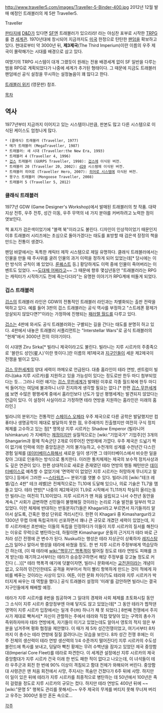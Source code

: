 http://www.traveller5.com/images/Traveller-5-Binder-400.jpg
2012년 12월 발매 예정인 트래블러의 제 5판 Traveller5.

Traveller

[[판타지]]에 [[D&D]]가 있다면 [[SF]]엔 트래블러가 있으리라! 라는 야심찬 포부로 시작한 [[TRPG]] 룰 겸 [[세계관]]. 1970년대에 창시되어 지금까지도 [[미국]] 한정으로 탄탄한 [[팬덤]]을 확보하고 있다. 현대로부터 약 3000년 뒤, '''제3제국'''(The Third Imperium)이란 이름의 우주 제국이 몰락해가는 시대를 배경으로 삼고 있다.

여명기의 TRPG 시스템이 대개 그랬듯이 원래는 전용 배경세계 없이 SF 일반을 다루는 범용 RPG로 계획되었다가 나중에 세계가 추가된 형태이다. 그 때문에 지금도 트래블러 팬덤에선 공식 설정을 무시하는 설정놀음이 꽤 많다고 한다.

[http://traveller.wikia.com/ 트래블러 위키] (영문판) 참조.

[[목차]]

== 역사 ==
1977년부터 지금까지 이어지고 있는 시스템이니만큼, 판본도 많고 다른 시스템으로 이식된 케이스도 엄청나게 많다.

 * (클래식) 트래블러 (Traveller, 1977)
 * 메가 트래블러 (MegaTraveller, 1987)
 * 트래블러: 새 시대 (Traveller:the New Era, 1993)
 * 트래블러 4 (Traveller 4, 1996)
 * [[겁스]] 트래블러 (GURPS Traveller, 1998): [[겁스]]에 이식된 버전.
 * 트래블러 20 (Traveller 20, 2002): [[d20]] 시스템에 이식된 버전.
 * 트래블러 히어로 (Traveller Hero, 2007): [[히어로 시스템]]에 이식된 버전.
 * 몽구스 트래블러 (Mongoose Traveller, 2008)
 * 트래블러 5 (Traveller 5, 2012)

=== 클래식 트래블러 ===
1977년 GDW (Game Designer's Workshop)에서 발매된 트래블러의 첫 작품. 대략 지상 전투, 우주 전투, 성간 이동, 우주 무역의 네 가지 분야를 커버하려고 노력한 점이 엿보인다.

책 표지가 검은색이었기에 "블랙 북"이라고도 불린다. 디자인이 인상적이었기 때문인지 이후 트래블러 시리즈에는 초심으로 돌아가겠다는 태도를 표방할 때 검은색 장정의 책을 만드는 전통이 생겼다.

팬덤 바깥에서는 독특한 캐릭터 제작 시스템으로 제일 유명하다. 클래식 트래블러에서는 인물을 만들 때 주사위를 굴려 인물의 과거 이력을 정하게 되어 있었는데[* 당시에는 이런 방식의 규칙이 꽤 있었다. [[룬퀘스트]] 등.] 황당하게도 이력 중에 인물이 죽어버리는 이벤트도 있었다. ~~[[도대체 어쩌라고]]~~ 그 때문에 향후 몇십년동안 "트래블러라는 RPG는 캐릭터가 시작하기도 전에 죽는다더라"는 유명한 이야기가 RPG계에 떠돌게 되었다.

=== 겁스 트래블러 ===
[[겁스]]의 트래블러 라인은 GDW의 전통적인 트래블러 라인과는 차별화되는 출판 전략을 택하고 있다. 예를 들어 3판의 겁스 트래블러는 공식 역사를 부정하고 "스트레폰 황제가 암살되지 않았다면?"이라는 가정하에 진행되는 [[패러랠 월드]]를 다루고 있다.

[[겁스]]는 4판에 와서도 공식 트래블러와는 구별되는 길을 간다는 태도를 분명히 하고 있다. 4판에서 내놓은 트래블러 서플리먼트는 "Interstellar Wars"로 공식 트래블러의 "현재"에서 3000년 전의 이야기이다.

이 시대엔 Ziru Sirka[* 빌라니 제국이라고도 불린다. 빌라니는 지루 시르카의 주종족으로 '블란드 성인(星人)'이란 뜻이다.]란 이름의 제1제국과 [[지구인]]들이 세운 제2제국이 전쟁을 벌이고 있다.

[[겁스 무한세계]]의 양대 세력이 까메오로 언급된다. 대충 홈라인이 테라 연방, 센트럼이 빌라니(aka 지루 시르카)를 지원하고 있을 가능성이 있다는 정도로만 한두 마디 첨부되었다는 듯... 그러나 이런 얘기는 [[겁스 무한세계]]가 발매된 이후로 각종 월드북에 한두 마디씩 들어가는 여담에 불과하니 너무 진지하게 생각할 필요는 없다.[* 한편 [[겁스 무한세계]]에 보면 수많은 평행세계 중에서 홈라인보다 년도가 앞선 평행세계는 발견되지 않았다는 언급이 있다. 이 설정이 사실이라고 가정하면 테라 연방을 지원하는 홈라인은 미래의 홈라인.]

빌라니의 분위기는 전통적인 [[스페이스 오페라]] 우주 제국으로 다른 공학은 발달했지만 컴퓨터나 생명공학이 제대로 발달하지 못한 점, 우주에까지 진출했지만 여전히 구식 정치체제를 고수하고 있는 점[* 명목상 지루 시르카는 Shadow Emperor (빌라니어 Ishimkarun) 가 지배하는 [[제정]]이지만 실질적으로는 [wiki:"기업국가" 기업주]인 3개의 Shangarim과 황제 직속군단 2개로 이루어진 연방제에 가깝다. 우주 제국은 드넓기 짝이 없기에 인력에 의한 중앙집권은 거의 불가능하고, 수천개의 성계를 수천년간 다스린 경험 일체를 [[데이터베이스]]화해서 새로운 일이 생기면 그 데이터베이스에서 비슷한 일을 찾아 그대로 인용하는 방식으로 통치한다. 이러한 통치체제는 제국의 보수적 정치사상과도 깊은 연관이 있다. 한편 상대적으로 새로운 존재였던 테라 연방의 행동 패턴만은 [[데이터베이스]]로 예측할 수 없었기에 '면역력'이 없었던 지루 시르카는 허망하게 무너지고 말았다.] 등에서 그러한 ~~[[스타워즈]]~~ 분위기를 엿볼 수 있다.
빌라니의 [wiki:"테크 레벨/겁스 4판" 테크 레벨]은 전체적으로는 TL10에 도달해 있으나, 의료 기술은 TL7을 맴돌고 있다. 테라 연방[* 나중의 제2제국]이 TL9로 시작해서 TL11까지 착실히 올리는동안 빌라니는 여전히 TL10이었다. 지루 시르카가 맨 처음 설립되고 나서 수천년 동안을 계속.[* 사회가 급변하면 신민들이 불행해질 것이라는 논리로 기술 발전을 일부러 막고 있었다. 이런 체제에 반대하는 반동분자(?)들은 Khagarii라고 부르면서 자기들끼리 알아서 살도록, 간혹은 행성 단위로 격리시킨다. 한편 이 Khagarii 중 Kimashargur라고 1300년 무렵 아예 독립국까지 선포하면서 꽤나 큰 규모로 개겼던 세력이 있었는데, 지루 시르카에선 초반에는 이들의 독립을 인정하다가 이들이 지루 시르카의 질서를 해친다는 이유로 무력으로 병탄하는데, 하필이면 Kimashargur 운동의 근거지가 테라 바로 근처라 성간 전쟁에 큰 변수가 된다. Nusku라는 행성은 테라 지상군이 상륙하자 [[레지스탕스]]가 일어나 알아서 행성을 테라에 바쳤을 정도. 한 번 지루 시르카 주정부에게 역습당하긴 하는데, (이 때 테라에 [[wiki:"핵무기" 핵]]폭격이 떨어질 정도로 테라 연방도 피해를 크게 받는데) 재기하고서부터는 테라가 승승장구하면서 해당 주정부를 갖고놀 정도로 커진다 (...)][* 테라 핵폭격 얘기에 덧붙이자면, 빌라니 문화에서는 [[교전권]]이라는 개념이 없고, 오히려 민간인한테도 공격을 퍼부어서 적이 빨리 항복하게 만드는 것이 적에게 자비를 베푸는 것이라는 사상이 있다. 여튼, 이런 문화 차이(?)도 테라와 지루 시르카가 박터지게 싸우는 데 역할을 했다.] 공식 트래블러 설정의 '미래'를 감안하면 빌라니는 결국 지구인들에게 패배할 예정.

테라가 지루 시르카를 8번을 침공하며 그 일대의 경제와 사회 체제를 초토화시킬 동안 그 소식이 지루 시르카 중앙정부엔 아예 닿지도 않고 있었는데[* 그 동안 테라가 찝적댄 영역이 지루 시르카 입장에서는 일개 주(州) 하나가 채 못 되었다.] 8번째 전쟁에서 주지사가 제대로 빡쳐서[* 자신이 관할하는 주에서 테라와 직접 맞닿아 있는 구역의 총수가 즉위하자마자 테라 연방에게, 자기들이 이기고 있었는데도 알아서 영토의 적지 않은 부분을 넘겨주며 평화 협정을 제안했다. 이 때가 제 5차 성간전쟁이었고, 여기서부터 8차까지 이 총수는 테라 연방에 질질 끌려다니는 모습을 보인다. 8차 성간 전쟁 후에는 이 주 전체의 생산력이 테라 연방 생산력의 1/4 수준까지 떨어진다!] 지루 시르카의 수도성 블란드에 특사를 보내고, 덩달아 빡친 황제는 무려 수백년을 잠자고 있었던 제국 중앙함대(Imperial Core Fleet)를 테라로 파견한다. 이 세계관 설정에선 지루 시르카의 제국 중앙함대가 지루 시르카 건국 이래 한 번도 패한 적이 없다고 나오는데, 이 녀석들이 테라 우주군과 회전 한 번에 90% 이상이 격침되고 함대 전체가 와해되어 버린다. 중앙함대 사령관은 맨 처음 회전에서 사망, 주지사는 목숨만 건졌다가 6주 뒤에 사망. 하지만 이 일이 있은 뒤에 테라가 지루 시르카를 최종적으로 병탄하는 데 50년에서 100년은 족히 걸렸을 정도로 지루 시르카의 규모는 컸다.
하지만 테라 연방도 400년 뒤에 ~~[wiki:"문명 5" 행복도 관리를 못해서]~~ 우주 제국의 무게를 버티지 못해 무너져 버리고 우주는 3000년 동안 혼돈 속으로...

[[각주]]
